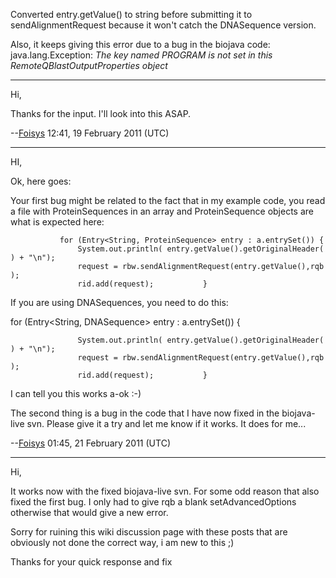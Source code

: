 Converted entry.getValue() to string before submitting it to sendAlignmentRequest because it won't catch the DNASequence version.

Also, it keeps giving this error due to a bug in the biojava code: java.lang.Exception: ''The key named PROGRAM is not set in this RemoteQBlastOutputProperties object''

------------------

Hi,

Thanks for the input. I'll look into this ASAP.

--[[User:Foisys|Foisys]] 12:41, 19 February 2011 (UTC)

------------------

HI,

Ok, here goes: 

Your first bug might be related to the fact that in my example code, you read a file with ProteinSequences in an array and ProteinSequence objects are what is expected here:

<java>
			for (Entry<String, ProteinSequence> entry : a.entrySet()) {
				System.out.println( entry.getValue().getOriginalHeader() + "\n");
				request = rbw.sendAlignmentRequest(entry.getValue(),rqb);
				rid.add(request);			}
</java>

If you are using DNASequences, you need to do this:

<java>			for (Entry<String, DNASequence> entry : a.entrySet()) {
				System.out.println( entry.getValue().getOriginalHeader() + "\n");
				request = rbw.sendAlignmentRequest(entry.getValue(),rqb);
				rid.add(request);			}
</java>

I can tell you this works a-ok :-)

The second thing is a bug in the code that I have now fixed in the biojava-live svn. Please give it a try and let me know if it works. It does for me...

--[[User:Foisys|Foisys]] 01:45, 21 February 2011 (UTC)

--------------

Hi,

It works now with the fixed biojava-live svn. For some odd reason that also fixed the first bug. I only had to give rqb a blank setAdvancedOptions otherwise that would give a new error.

Sorry for ruining this wiki discussion page with these posts that are obviously not done the correct way, i am new to this ;)

Thanks for your quick response and fix